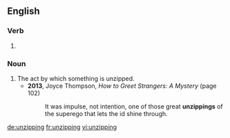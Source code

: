 ==English==

===Verb===
{{head|en}}

# {{present participle of|unzip|lang=en}}

===Noun===
{{en-noun}}

# The act by which something is unzipped.
#* '''2013''', Joyce Thompson, ''How to Greet Strangers: A Mystery'' (page 102)
#*: It was impulse, not intention, one of those great '''unzippings''' of the superego that lets the id shine through.

[[de:unzipping]]
[[fr:unzipping]]
[[vi:unzipping]]